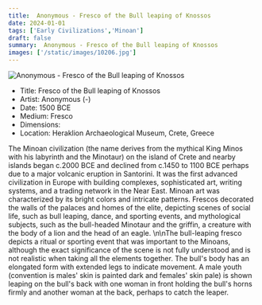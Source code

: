 ```yaml
---
title:  Anonymous - Fresco of the Bull leaping of Knossos
date: 2024-01-01
tags: ['Early Civilizations','Minoan']
draft: false
summary:  Anonymous - Fresco of the Bull leaping of Knossos
images: ['/static/images/10206.jpg']
---
```


![ Anonymous - Fresco of the Bull leaping of Knossos](/static/images/10206.jpg)

* Title: Fresco of the Bull leaping of Knossos
* Artist:  Anonymous (-)
* Date: 1500 BCE
* Medium: Fresco
* Dimensions: 
* Location: Heraklion Archaeological Museum, Crete, Greece

The Minoan civilization (the name derives from the mythical King Minos with his labyrinth and the Minotaur) on the island of Crete and nearby islands began c.2000 BCE and declined from c.1450 to 1100 BCE perhaps due to a major volcanic eruption in Santorini. It was the first advanced civilization in Europe with building complexes, sophisticated art, writing systems, and a trading network in the Near East. Minoan art was characterized by its bright colors and intricate patterns. Frescos decorated the walls of the palaces and homes of the elite, depicting scenes of social life, such as bull leaping, dance, and sporting events, and mythological subjects, such as the bull-headed Minotaur and the griffin, a creature with the body of a lion and the head of an eagle. \n\nThe bull-leaping fresco depicts a ritual or sporting event that was important to the Minoans, although the exact significance of the scene is not fully understood and is not realistic when taking all the elements together. The bull's body has an elongated form with extended legs to indicate movement. A male youth (convention is males' skin is painted dark and females' skin pale) is shown leaping on the bull's back with one woman in front holding the bull's horns firmly and another woman at the back, perhaps to catch the leaper.
